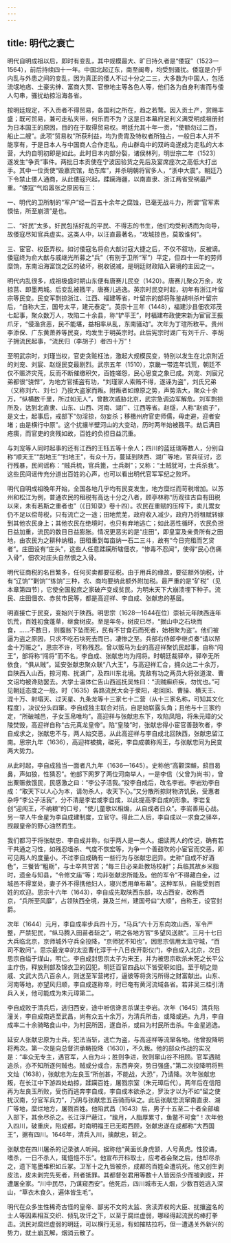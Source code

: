 ```yaml
---
---
---
```

title: 明代之衰亡
---




明代自明成祖以后，即时有变乱，其中规模最大、旷日持久者是“倭寇”（1523—1564），前后持续四十一年。中国北起辽东，南至闽粤，均受到骚扰。倭寇是介乎内乱与外患之间的变乱，因为真正的倭人不过十分之二三，大多数为中国人，包括流氓地痞、土豪劣绅、富商大贾、官僚地主等各色人等，他们各为自身利害而与倭人勾串，骚扰劫掠沿海各省。

按明廷规定，不入贡者不得贸易，各国利之所在，趋之若鹜。因入贡土产，赏赐丰盛；既可贸易，兼可走私夹带，何乐而不为？这是日本幕府足利义满受明成祖册封为日本国王的原因，目的在于取得贸易权。明廷允其十年一贡，“使额勿过二百，船止二艘”。此项“贸易权”所获利益，均为贵胄及特权者所独占，一般日本人并不能享有，于是日本人与中国商人合作走私，舟山群岛中的双屿岛遂成为走私的大本营，大约自明初即是如此。此时日本内部分裂，诸侯林列，明世宗二年（1523）遂发生“争贡”事件。两批日本贡使在宁波因验货之先后及宴席座次之高低大打出手。其中一位贡使“毁嘉宾馆，劫东库”，并杀明朝将官多人，“浙中大震”。朝廷乃下令禁止倭人通商，从此倭寇兴起，蹂躏海疆，以南直隶、浙江两省受祸最严重。“倭寇”气焰嚣张之原因有三：

一、明代的卫所制的“军户”经一百五十余年之腐蚀，已毫无战斗力，所谓“官军素愞怯，所至崩溃”是也。

二、“奸民”太多。奸民包括好乱的平民、不得志的书生，他们均受利诱而为向导，故倭寇尽知官兵虚实。这类人中，以汪直最著名，“攻城掠邑，莫敢谁何”。

三、宦官、权臣弄权。如讨倭寇名将俞大猷讨寇大捷之后，不仅不叙功，反被谪。倭寇终为俞大猷与戚继光所募之“兵”（有别于卫所“军”）平定，但四十一年的劳师糜饷，东南沿海富饶之区的破坏，税收锐减，是明廷财政陷入窘境的主因之一。

明代内乱很多，成祖极盛时期山东便有唐赛儿民变（1420）。唐赛儿聚众万余，攻掠莒、即墨两城。后变乱被戡平，唐赛儿逃逸。英宗时民变时起，初年有浙江叶留宗等民变。民变军剽掠浙江、江西、福建等省，叶留宗的部将陈鉴胡哄杀叶留宗后，“自称大王，国号太平，建元泰定”。英宗十三年（1448），福建沙县佃农邓茂七起事，聚众数万人，攻陷二十余县，称“铲平王”，时福建布政使宋新为宦官王振爪牙，“侵渔贪恶，民不能堪，益相率从乱，东南骚动”。次年为丁瑄所敉平。贵州李添保、广东黄萧养等民变，均发生于明英宗时。此后宪宗时湖广有刘千斤、李胡子拥流民起事，“流民归（李胡子）者四十万”！

至明武宗时，刘瑾当权，官吏贪赃枉法，激起大规模民变，特别以发生在北京附近的刘宠、刘宸、赵燧民变最剧烈。武宗五年（1510），京畿一带连年饥荒，朝廷不仅不赈济灾荒，反而不断催缴积欠，百姓嗟怨，民心思变之象已成。刘宠、刘宸兄弟都很“骁悍”，为地方官捕盗有功，“刘瑾家人索贿不得，遂诬为盗”，刘氏兄弟（又称刘六、刘七）乃投大盗家而叛。附叛者如燎原之势，声势浩大，聚众十余万，“纵横数千里，所过如无人”，曾数次威胁北京，武宗急调边军解危。刘军剽掠所及，达到北直隶、山东、山西、河南、湖广、江西等省。赵燧，人称“赵疯子”，是文士，起事后，戒部下“勿淫掠，勿妄杀；移檄州府官吏师儒，毋走避，迎者安堵；由是横行中原”。这个扰攘半壁河山的大变动，历时两年始被戡平。劫后满目疮痍，而官吏的贪残如故，百姓的负担日益沉重。

与刘宠等人同时起事的还有江西的王钰五等十余人；四川的蓝廷瑞等数人，分别自称“顺天王”“刮地王”“扫地王”，有众十万，蔓延到陕西、湖广等地，官兵征讨，恣行残暴，民间谣称：“贼兵梳，官兵篦，士兵剃”；又称：“土贼犹可，士兵杀我”。这些民间谣传充分道出百姓的心声，也可以看出明代官军军纪之败坏。

明代自明成祖晚年开始，全国各地几乎均有民变发生，地方糜烂而苛税增加。以苏州和松江为例，普通农民的租税有高达十分之八者，顾亭林称“历观往古自有田税以来，未有若斯之重者也”（《日知录》卷十四）。农民在重赋的压榨下，卖儿鬻女仍不足以偿苛税，只有流亡之一途；田地荒芜，政府收入减少，政府乃将租赋转嫁到其他农民身上；其他农民在绝境时，也只有弃地逃亡；如此恶性循环，农民负担日益加重，流民的数目日益膨胀。情况更恶劣的是“庄田”，即皇室及亲贵所有之田地，由农民为之耕种纳租，田租重到每亩纳一石二三斗，故有“今日完租而乞贷者”。庄田设有“庄头”，这些人任意蹂躏所辖佃农，“惨毒不忍闻”，使得“民心伤痛入骨”，佃农对庄头自然恨之入骨。

明代征商税的名目繁多，任何买卖都要征税。由于用兵的缘故，要征额外饷税，计有“辽饷”“剿饷”“练饷”三种，农、商均要纳此额外附加税。最严重的是“矿税”（见本章第四节），它使全国殷庶之家破产变成贫民，为明末天下大崩溃埋下种子。流民、庄田佃农、赤贫市民等，都是高迎祥、李自成、张献忠的基层。

明直接亡于民变，变始兴于陕西。明思宗（1628—1644在位）崇祯元年陕西连年饥荒，百姓初食蓬草，继食树皮。至是年冬，树皮已尽，“掘山中之石块而食，……不数日，则腹胀下坠而死，民有不甘食石而死者，始相聚为盗”。他们被逼为盗之原因，只求不吃石块死去而已，凄惨之至。兵部右侍郎李继贞奏“请以帑金十万赈之”，思宗不许，可称残忍。曾以贩马为业的高迎祥聚饥民起事，自称“闯王”，部将称“闯将”而不名。李自成、张献忠均为闯将。时朝廷裁驿卒，驿卒无所依食，“俱从贼”。延安张献忠聚众联“八大王”，与高迎祥汇合，拥众达二十余万，自陕西入山西，掠河南、扰湖广，及四川东北境。克敌有功之两员大将张道浚、曹文诏均被谗劾罢去。大学士温体仁告山西巡抚吴甡曰：“流贼癣疥疾，勿忧也。”可见朝廷态度之一般。时（1635）各路流民大会于荥阳，老回回、曹操、横天王、混十万、射塌天、过天星、九条龙等十三家七十二营（从十三家名称，可知其文化程度），决议分头四窜。李自成独主联合对抗，自是始崭露头角；且他与十三家约定，“所破城邑，子女玉帛唯均”。高迎祥与张献忠东下，攻陷凤阳，将朱元璋的父陵焚毁，高迎祥自称“古元真龙皇帝”。陷“皇陵”时，张献忠得小宦官善鼓吹者，李自成求之，张献忠不与，两人始交恶。从此高迎祥与李自成北回陕西，张献忠留江南。思宗九年（1636），高迎祥被擒，磔死，李自成袭称闯王，与张献忠同为民变两大势力。

从此时起，李自成独当一面者凡九年（1636—1645）。史称他“高颧深䫜，鸱目曷鼻，声如狼，性猜忍”。他部下网罗了两位河南举人，一是李信（父曾为尚书），曾出粟赈救饿民，民感激之曰：“李公子活我。”投李自成后，改名李岩。李岩劝李自成：“取天下以人心为本，请勿杀人，收天下心。”又分散所掠财物济饥民，受惠者杂呼“李公子活我”，分不清是李岩或李自成，以此提高李自成的形象。李岩复创“迎闯王，不纳粮”的口号，“使儿童歌以相煽，从自成者日众”。李岩善用心战。另一举人牛金星为李自成建制度，立官守。得此二人后，李自成以一求食之驿卒，觊觎皇帝的野心油然而生。

我们都习于将张献忠、李自成并称，似乎两人是一类人。细读两人的传记，确有若干共通之习性，如残忍嗜杀、气度不恢宏等，为争一个善鼓吹的小宦官而交恶，即可见两人的度量小。不过李自成确有一些行为与张献忠迥异。史称“自成不好酒色”，三餐皆“粗粝”，与士卒共甘苦；“每三日必亲赴教场校射”；兵临其故乡米脂时，遗金与知县，“令修文庙”等；均非张献忠所能及。他的军令“不得藏白金，过城邑不得室处，妻子外不得携他妇人，寝兴悉用单布幕”。这种军队，自能受到百姓的欢迎。思宗十六年（1643），李自成先取陕西东部，攻占西安，改称西京，“兵所至风靡”，占领陕西全境，兼及兰州，建国号曰“大顺”，自称王，设官封爵。

次年（1644）元月，李自成率步兵四十万，“马兵”六十万东向攻山西，军令严整，严禁犯民，“纵马腾入田苗者斩之”，明之各地方官“多望风送款”。三月十七日大兵临北京，京师城外守兵全投降，“京师犹不知也”。因思宗信用太监守城，“百司不敢问”。思宗最宠幸的太监曹化淳于十八日夜开彰仪门，李自成入北京，次日思宗自缢于煤山，明亡。李自成封思宗太子为宋王，并为被思宗砍杀未死之长平公主疗伤，释放刑部及锦衣卫的囚犯，明廷百官四品以下皆受职如旧。至于明之勋戚、文武大员八百余人，则送至军营拷打，逼彼等将贪污所得之财富献出。山东、河南等地，亦望风归顺，李自成遂称帝，时已奄有黄河流域各省。若非吴三桂引清兵入关，他可能成为朱元璋第二。

李自成败于清兵后，逃归西安，途中听信谗言杀谋主李岩。次年（1645）清兵陷潼关，李自成南逃至武昌，尚有众五十余万，为清兵所击，或降或逃。九月，李自成率二十余骑略食山中，为村民所困，遂自杀，或曰为村民所击杀。牛金星逃逸。

延安人张献忠原为士兵，犯法当斩，逃亡为盗，与高迎祥等流窜各地。他曾投降明将两次。第一次是向总督洪承畴投降（1630），不久叛。他的部众作战的实况是：“率众无专主，遇官军，人自为斗；胜则争进，败则窜山谷不相顾。官军遇贼追杀，亦不知所逐何贼也。贼或分或合，东西奔突，势日强盛。”第二次投降明将熊文灿（1638），张献忠为左良玉“所创甚，不能战，大恐”，乃请降。次年张献忠叛，在长江中下游四处劫掠，蹂躏百姓，屠戮宗室（朱元璋后代）。两年后在信阳再为左良玉所败，受伤而逃奔李自成，李自成本欲杀之，罗汝才以为不如“留之使扰汉南，分官军兵力”，乃阴与张献忠五百骑而纵之。此后张献忠流窜南直隶、湖广等地，糜烂地方，屠戮百姓。他陷武昌（1643）后，男子十五至二十者全部编入部下，其余尽杀之。长江浮尸蔽江，“踰月，人脂厚累寸，鱼鳖不可食”！次年他入四川，破重庆，陷成都，时南明福王已无暇西顾，张献忠遂在成都称“大西国王”，据有四川。1646年，清兵入川，擒献忠，斩之。

张献忠在四川屠杀的记录骇人听闻。据称他“黄面长身虎颔，人号黄虎。性狡谲，嗜杀，一日不杀人，辄悒悒不乐”。他宣布开科取士，应考者会聚之后，他却尽杀之，遗下笔墨堆积如丘冢。卫军十之九皆被杀，成都的百姓全遭坑死。他又创生剥皮法，皮未剥完先死者，刑者抵罪。其都督张君用等数十人皆因杀少而被剥皮，并遭屠全家。“川中民尽，乃谋窥西安”。他死后，四川城市无人烟，少数百姓逃入深山，“草衣木食久，遍体皆生毛”。

明代在众多生性稀奇古怪的皇帝、鄙劣不文的太监、贪渎弄权的大臣、扰攘盗名的士人等因素相互交织、倾轧攻讦之下，以至于腐烂虚弱，哪经得起流民的棒打拳击。流民对腐烂虚弱的明廷，可以横行无忌，有如摧枯拉朽，但一遭遇关外新兴的势力，就土崩瓦解，烟消云散了。
